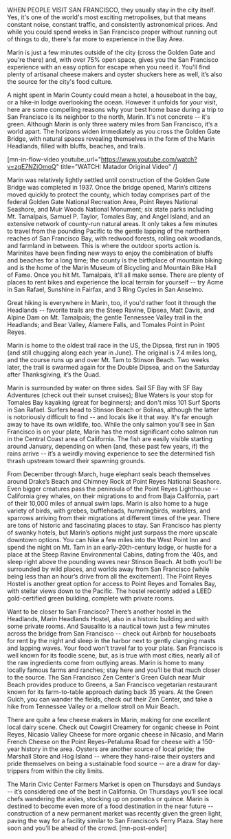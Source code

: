 WHEN PEOPLE VISIT SAN FRANCISCO, they usually stay in the city itself. Yes, it's one of the world's most exciting metropolises, but that means constant noise, constant traffic, and consistently astronomical prices. And while you could spend weeks in San Francisco proper without running out of things to do, there's far more to experience in the Bay Area.

Marin is just a few minutes outside of the city (cross the Golden Gate and you're there) and, with over 75% open space, gives you the San Francisco experience with an easy option for escape when you need it. You'll find plenty of artisanal cheese makers and oyster shuckers here as well, it’s also the source for the city's food culture.

A night spent in Marin County could mean a hotel, a houseboat in the bay, or a hike-in lodge overlooking the ocean. However it unfolds for your visit, here are some compelling reasons why your best home base during a trip to San Francisco is its neighbor to the north, Marin.
It's not concrete -- it's green.
Although Marin is only three watery miles from San Francisco, it’s a world apart. The horizons widen immediately as you cross the Golden Gate Bridge, with natural spaces revealing themselves in the form of the Marin Headlands, filled with bluffs, beaches, and trails.

[mn-in-flow-video youtube_url="https://www.youtube.com/watch?v=zqE7NZiOmoQ" title="WATCH: Matador Original Video" /]

Marin was relatively lightly settled until construction of the Golden Gate Bridge was completed in 1937. Once the bridge opened, Marin’s citizens moved quickly to protect the county, which today comprises part of the federal Golden Gate National Recreation Area, Point Reyes National Seashore, and Muir Woods National Monument; six state parks including Mt. Tamalpais, Samuel P. Taylor, Tomales Bay, and Angel Island; and an extensive network of county-run natural areas. It only takes a few minutes to travel from the pounding Pacific to the gentle lapping of the northern reaches of San Francisco Bay, with redwood forests, rolling oak woodlands, and farmland in between.
This is where the outdoor sports action is.
Marinites have been finding new ways to enjoy the combination of bluffs and beaches for a long time; the county is the birthplace of mountain biking and is the home of the Marin Museum of Bicycling and Mountain Bike Hall of Fame. Once you hit Mt. Tamalpais, it'll all make sense. There are plenty of places to rent bikes and experience the local terrain for yourself -- try Acme in San Rafael, Sunshine in Fairfax, and 3 Ring Cycles in San Anselmo.

Great hiking is everywhere in Marin, too, if you'd rather foot it through the Headlands -- favorite trails are the Steep Ravine, Dipsea, Matt Davis, and Alpine Dam on Mt. Tamalpais; the gentle Tennessee Valley trail in the Headlands; and Bear Valley, Alamere Falls, and Tomales Point in Point Reyes.

Marin is home to the oldest trail race in the US, the Dipsea, first run in 1905 (and still chugging along each year in June). The original is 7.4 miles long, and the course runs up and over Mt. Tam to Stinson Beach. Two weeks later, the trail is swarmed again for the Double Dipsea, and on the Saturday after Thanksgiving, it’s the Quad.

Marin is surrounded by water on three sides. Sail SF Bay with SF Bay Adventures (check out their sunset cruises); Blue Waters is your stop for Tomales Bay kayaking (great for beginners); and don't miss 101 Surf Sports in San Rafael. Surfers head to Stinson Beach or Bolinas, although the latter is notoriously difficult to find -- and locals like it that way.
It's far enough away to have its own wildlife, too.
While the only salmon you’ll see in San Francisco is on your plate, Marin has the most significant coho salmon run in the Central Coast area of California. The fish are easily visible starting around January, depending on when (and, these past few years, if) the rains arrive -- it’s a weirdly moving experience to see the determined fish thrash upstream toward their spawning grounds.

From December through March, huge elephant seals beach themselves around Drake’s Beach and Chimney Rock at Point Reyes National Seashore. Even bigger creatures pass the peninsula of the Point Reyes Lighthouse -- California grey whales, on their migrations to and from Baja California, part of their 10,000 miles of annual swim laps. Marin is also home to a huge variety of birds, with grebes, buffleheads, hummingbirds, warblers, and sparrows arriving from their migrations at different times of the year.
There are tons of historic and fascinating places to stay.
San Francisco has plenty of swanky hotels, but Marin’s options might just surpass the more upscale downtown options. You can hike a few miles into the West Point Inn and spend the night on Mt. Tam in an early-20th-century lodge, or hustle for a place at the Steep Ravine Environmental Cabins, dating from the '40s, and sleep right above the pounding waves near Stinson Beach. At both you’ll be surrounded by wild places, and worlds away from San Francisco (while being less than an hour’s drive from all the excitement). The Point Reyes Hostel is another great option for access to Point Reyes and Tomales Bay, with stellar views down to the Pacific. The hostel recently added a LEED gold-certified green building, complete with private rooms.

Want to be closer to San Francisco? There’s another hostel in the Headlands, Marin Headlands Hostel, also in a historic building and with some private rooms. And Sausalito is a nautical town just a few minutes across the bridge from San Francisco -- check out Airbnb for houseboats for rent by the night and sleep in the harbor next to gently clanging masts and lapping waves.
Your food won't travel far to your plate.
San Francisco is well known for its foodie scene, but, as is true with most cities, nearly all of the raw ingredients come from outlying areas. Marin is home to many locally famous farms and ranches; stay here and you’ll be that much closer to the source. The San Francisco Zen Center's Green Gulch near Muir Beach provides produce to Greens, a San Francisco vegetarian restaurant known for its farm-to-table approach dating back 35 years. At the Green Gulch, you can wander the fields, check out their Zen Center, and take a hike from Tennessee Valley or a mellow stroll on Muir Beach.

There are quite a few cheese makers in Marin, making for one excellent local dairy scene. Check out Cowgirl Creamery for organic cheese in Point Reyes, Nicasio Valley Cheese for more organic cheese in Nicasio, and Marin French Cheese on the Point Reyes-Petaluma Road for cheese with a 150-year history in the area. Oysters are another source of local pride; the Marshall Store and Hog Island -- where they hand-raise their oysters and pride themselves on being a sustainable food source -- are a draw for day-trippers from within the city limits.

The Marin Civic Center Farmers Market is open on Thursdays and Sundays -- it’s considered one of the best in California. On Thursdays you’ll see local chefs wandering the aisles, stocking up on pomelos or quince. Marin is destined to become even more of a food destination in the near future -- construction of a new permanent market was recently given the green light, paving the way for a facility similar to San Francisco’s Ferry Plaza. Stay here soon and you’ll be ahead of the crowd. [mn-post-ender]